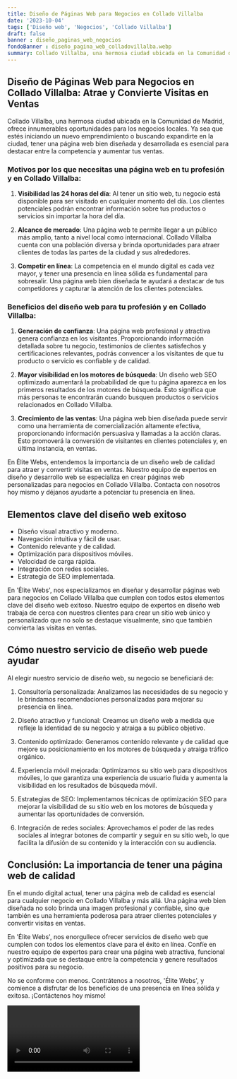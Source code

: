 ```yaml
---
title: Diseño de Páginas Web para Negocios en Collado Villalba
date: '2023-10-04'
tags: ['Diseño web', 'Negocios', 'Collado Villalba']
draft: false
banner : diseño_paginas_web_negocios
fondoBanner : diseño_pagina_web_colladovillalba.webp
summary: Collado Villalba, una hermosa ciudad ubicada en la Comunidad de Madrid, ofrece innumerables oportunidades para los negocios locales. Ya sea que estés iniciando un nuevo emprendimiento o buscando expandirte en la ciudad, tener una página web bien diseñada y desarrollada es esencial para destacar entre la competencia y aumentar tus ventas. 
---
```


## Diseño de Páginas Web para Negocios en Collado Villalba: Atrae y Convierte Visitas en Ventas

Collado Villalba, una hermosa ciudad ubicada en la Comunidad de Madrid, ofrece innumerables oportunidades para los negocios locales. Ya sea que estés iniciando un nuevo emprendimiento o buscando expandirte en la ciudad, tener una página web bien diseñada y desarrollada es esencial para destacar entre la competencia y aumentar tus ventas. 

### Motivos por los que necesitas una página web en tu profesión y en Collado Villalba:

1. **Visibilidad las 24 horas del día**: Al tener un sitio web, tu negocio está disponible para ser visitado en cualquier momento del día. Los clientes potenciales podrán encontrar información sobre tus productos o servicios sin importar la hora del día.

2. **Alcance de mercado**: Una página web te permite llegar a un público más amplio, tanto a nivel local como internacional. Collado Villalba cuenta con una población diversa y brinda oportunidades para atraer clientes de todas las partes de la ciudad y sus alrededores.

3. **Competir en línea**: La competencia en el mundo digital es cada vez mayor, y tener una presencia en línea sólida es fundamental para sobresalir. Una página web bien diseñada te ayudará a destacar de tus competidores y capturar la atención de los clientes potenciales.

### Beneficios del diseño web para tu profesión y en Collado Villalba:

1. **Generación de confianza**: Una página web profesional y atractiva genera confianza en los visitantes. Proporcionando información detallada sobre tu negocio, testimonios de clientes satisfechos y certificaciones relevantes, podrás convencer a los visitantes de que tu producto o servicio es confiable y de calidad.

2. **Mayor visibilidad en los motores de búsqueda**: Un diseño web SEO optimizado aumentará la probabilidad de que tu página aparezca en los primeros resultados de los motores de búsqueda. Esto significa que más personas te encontrarán cuando busquen productos o servicios relacionados en Collado Villalba.

3. **Crecimiento de las ventas**: Una página web bien diseñada puede servir como una herramienta de comercialización altamente efectiva, proporcionando información persuasiva y llamadas a la acción claras. Esto promoverá la conversión de visitantes en clientes potenciales y, en última instancia, en ventas.

En Élite Webs, entendemos la importancia de un diseño web de calidad para atraer y convertir visitas en ventas. Nuestro equipo de expertos en diseño y desarrollo web se especializa en crear páginas web personalizadas para negocios en Collado Villalba. Contacta con nosotros hoy mismo y déjanos ayudarte a potenciar tu presencia en línea.

<GifSeo />

<Cta />

## Elementos clave del diseño web exitoso

- Diseño visual atractivo y moderno.
- Navegación intuitiva y fácil de usar.
- Contenido relevante y de calidad.
- Optimización para dispositivos móviles.
- Velocidad de carga rápida.
- Integración con redes sociales.
- Estrategia de SEO implementada.

En 'Élite Webs', nos especializamos en diseñar y desarrollar páginas web para negocios en Collado Villalba que cumplen con todos estos elementos clave del diseño web exitoso. Nuestro equipo de expertos en diseño web trabaja de cerca con nuestros clientes para crear un sitio web único y personalizado que no solo se destaque visualmente, sino que también convierta las visitas en ventas.

## Cómo nuestro servicio de diseño web puede ayudar

Al elegir nuestro servicio de diseño web, su negocio se beneficiará de:

1. Consultoría personalizada: Analizamos las necesidades de su negocio y le brindamos recomendaciones personalizadas para mejorar su presencia en línea.

2. Diseño atractivo y funcional: Creamos un diseño web a medida que refleje la identidad de su negocio y atraiga a su público objetivo.

3. Contenido optimizado: Generamos contenido relevante y de calidad que mejore su posicionamiento en los motores de búsqueda y atraiga tráfico orgánico.

4. Experiencia móvil mejorada: Optimizamos su sitio web para dispositivos móviles, lo que garantiza una experiencia de usuario fluida y aumenta la visibilidad en los resultados de búsqueda móvil.

5. Estrategias de SEO: Implementamos técnicas de optimización SEO para mejorar la visibilidad de su sitio web en los motores de búsqueda y aumentar las oportunidades de conversión.

6. Integración de redes sociales: Aprovechamos el poder de las redes sociales al integrar botones de compartir y seguir en su sitio web, lo que facilita la difusión de su contenido y la interacción con su audiencia.

## Conclusión: La importancia de tener una página web de calidad

En el mundo digital actual, tener una página web de calidad es esencial para cualquier negocio en Collado Villalba y más allá. Una página web bien diseñada no solo brinda una imagen profesional y confiable, sino que también es una herramienta poderosa para atraer clientes potenciales y convertir visitas en ventas.

En 'Élite Webs', nos enorgullece ofrecer servicios de diseño web que cumplen con todos los elementos clave para el éxito en línea. Confíe en nuestro equipo de expertos para crear una página web atractiva, funcional y optimizada que se destaque entre la competencia y genere resultados positivos para su negocio.

No se conforme con menos. Contrátenos a nosotros, 'Élite Webs', y comience a disfrutar de los beneficios de una presencia en línea sólida y exitosa. ¡Contáctenos hoy mismo!

<Video />

<CtaBot job='Negocios' city='Collado Villalba'/>

<Gmaps query='Collado Villalba+españa+maps' />